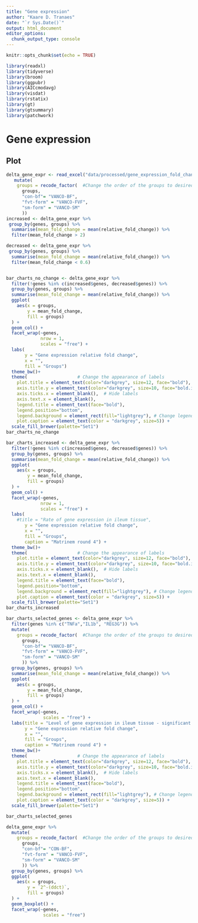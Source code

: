 ```yaml
---
title: "Gene expression"
author: "Kaare D. Tranaes"
date: "`r Sys.Date()`"
output: html_document
editor_options: 
  chunk_output_type: console
---
```


```r
knitr::opts_chunk$set(echo = TRUE)
```


```r
library(readxl)
library(tidyverse)
library(broom)
library(ggpubr)
library(AICcmodavg)
library(visdat)
library(rstatix)
library(gt)
library(gtsummary)
library(patchwork)
```

# Gene expression
## Plot

```r
delta_gene_expr <- read_excel("data/processed/gene_expression_fold_changes.xlsx") %>% 
   mutate(
    groups = recode_factor(  #Change the order of the groups to desired plot order
      groups,
      "con-bf"= "VANCO-BF",
      "fvt-form" = "VANCO-FVF",
      "sm-form" = "VANCO-SM"
      ))
increased <- delta_gene_expr %>% 
 group_by(genes, groups) %>% 
  summarise(mean_fold_change = mean(relative_fold_change)) %>% 
  filter(mean_fold_change > 2)

decreased <- delta_gene_expr %>% 
 group_by(genes, groups) %>% 
  summarise(mean_fold_change = mean(relative_fold_change)) %>% 
  filter(mean_fold_change < 0.6)


bar_charts_no_change <- delta_gene_expr %>% 
  filter(!genes %in% c(increased$genes, decreased$genes)) %>% 
  group_by(genes, groups) %>% 
  summarise(mean_fold_change = mean(relative_fold_change)) %>% 
  ggplot(
    aes(x = groups,
        y = mean_fold_change,
        fill = groups)
  ) + 
  geom_col() +
  facet_wrap(~genes,
             nrow = 1, 
             scales = "free") +
  labs(
       y = "Gene expression relative fold change",
       x = "",
       fill = "Groups")
  theme_bw()+
  theme(                   # Change the appearance of labels
    plot.title = element_text(color="darkgrey", size=12, face="bold"),
    axis.title.y = element_text(color="darkgrey", size=10, face="bold.italic"),
    axis.ticks.x = element_blank(),  # Hide labels
    axis.text.x = element_blank(),
    legend.title = element_text(face="bold"),   
    legend.position="bottom",
    legend.background = element_rect(fill="lightgrey"), # Change legend box background color
    plot.caption = element_text(color = "darkgrey", size=5)) + 
  scale_fill_brewer(palette="Set1")
bar_charts_no_change

bar_charts_increased <- delta_gene_expr %>% 
  filter(!genes %in% c(increased$genes, decreased$genes)) %>% 
  group_by(genes, groups) %>% 
  summarise(mean_fold_change = mean(relative_fold_change)) %>% 
  ggplot(
    aes(x = groups,
        y = mean_fold_change,
        fill = groups)
  ) + 
  geom_col() +
  facet_wrap(~genes,
             nrow = 1, 
             scales = "free") +
  labs(
    #title = "Rate of gene expression in ileum tissue",
       y = "Gene expression relative fold change",
       x = "",
       fill = "Groups",
       caption = "Matrinem round 4") +
  theme_bw()+
  theme(                   # Change the appearance of labels
    plot.title = element_text(color="darkgrey", size=12, face="bold"),
    axis.title.y = element_text(color="darkgrey", size=10, face="bold.italic"),
    axis.ticks.x = element_blank(),  # Hide labels
    axis.text.x = element_blank(),
    legend.title = element_text(face="bold"),   
    legend.position="bottom",
    legend.background = element_rect(fill="lightgrey"), # Change legend box background color
    plot.caption = element_text(color = "darkgrey", size=5)) + 
  scale_fill_brewer(palette="Set1")
bar_charts_increased

bar_charts_selected_genes <- delta_gene_expr %>% 
  filter(genes %in% c("TNFa","IL1b", "REG3G")) %>% 
  mutate(
    groups = recode_factor(  #Change the order of the groups to desired plot order
      groups,
      "con-bf"= "VANCO-BF",
      "fvt-form" = "VANCO-FVF",
      "sm-form" = "VANCO-SM"
      )) %>% 
  group_by(genes, groups) %>% 
  summarise(mean_fold_change = mean(relative_fold_change)) %>% 
  ggplot(
    aes(x = groups,
        y = mean_fold_change,
        fill = groups)
  ) + 
  geom_col() +
  facet_wrap(~genes,
              scales = "free") +
  labs(title = "Level of gene expression in ileum tissue - significant changes",
       y = "Gene expression relative fold change",
       x = "",
       fill = "Groups",
       caption = "Matrinem round 4") +
  theme_bw()+
  theme(                   # Change the appearance of labels
    plot.title = element_text(color="darkgrey", size=12, face="bold"),
    axis.title.y = element_text(color="darkgrey", size=10, face="bold.italic"),
    axis.ticks.x = element_blank(),  # Hide labels
    axis.text.x = element_blank(),
    legend.title = element_text(face="bold"),   
    legend.position="bottom",
    legend.background = element_rect(fill="lightgrey"), # Change legend box background color
    plot.caption = element_text(color = "darkgrey", size=5)) + 
  scale_fill_brewer(palette="Set1")

bar_charts_selected_genes

```

```r
delta_gene_expr %>% 
  mutate(
    groups = recode_factor(  #Change the order of the groups to desired plot order
      groups,
      "con-bf"= "CON-BF",
      "fvt-form" = "VANCO-FVF",
      "sm-form" = "VANCO-SM"
      )) %>% 
  group_by(genes, groups) %>% 
  ggplot(
    aes(x = groups,
        y = `2^-(ddct)`,
        fill = groups)
  ) + 
  geom_boxplot() +
  facet_wrap(~genes,
              scales = "free")

```


